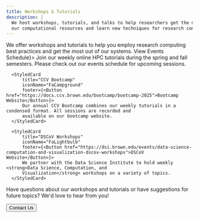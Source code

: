 ```yaml
---
title: Workshops & Tutorials
description: |
  We host workshops, tutorials, and talks to help researchers get the most out of 
  our computational resources and learn new techniques for research computing.
---
```



<ContentSection title="Workshops & Tutorials">
We offer workshops and tutorials to help you employ research computing best practices and get the most out of our systems.
  <CardGroup>
      <StyledCard
          title="High Performance Computing Tutorials"
          iconName="FaChalkboard"
          footer={<Button href="https://events.brown.edu/ccv/all">View Events Schedule</Button>}>
          Join our weekly online HPC tutorials during the spring and fall semesters. Please check out our events 
          schedule for upcoming sessions.
      </StyledCard>

      <StyledCard
          title="CCV Bootcamp"
          iconName="FaCampground"
          footer={<Button href="https://docs.ccv.brown.edu/bootcamp/bootcamp-2025">Bootcamp Website</Button>}>
          Our annual CCV Bootcamp combines our weekly tutorials in a condensed format. All sessions are recorded and 
          available on our bootcamp website.
      </StyledCard>

      <StyledCard
          title="DSCoV Workshops"
          iconName="FaLightbulb"
          footer={<Button href="https://dsi.brown.edu/events/data-science-computation-and-visualization-dscov-workshops">DSCoV Website</Button>}>
          We partner with the Data Science Institute to hold weekly <strong>Data Science, Computation, and 
          Visualization</strong> workshops on a variety of topics.
      </StyledCard>
  </CardGroup>
</ContentSection>

<ContentSection title="Contact Us">
  Have questions about our workshops and tutorials or have suggestions for future topics? We'd love to hear from you!

  <Button href="/about/help#contact-us">Contact Us</Button>
</ContentSection>
